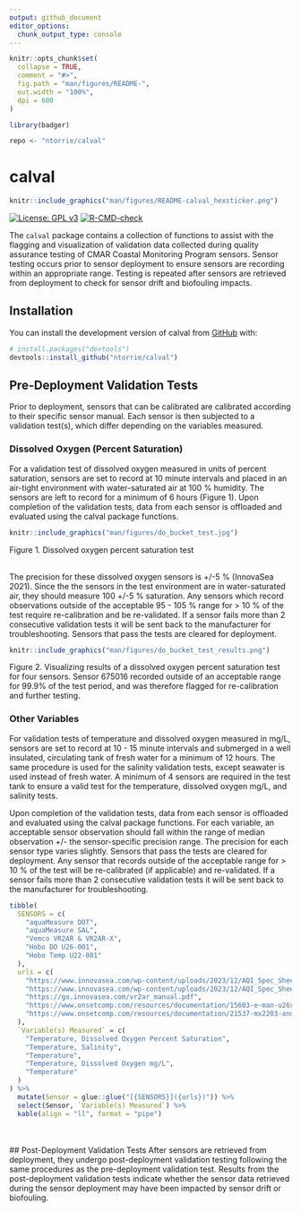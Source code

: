 ```yaml
---
output: github_document
editor_options: 
  chunk_output_type: console
---
```


<!-- README.md is generated from README.Rmd. Please edit that file -->

```r
knitr::opts_chunk$set(
  collapse = TRUE,
  comment = "#>",
  fig.path = "man/figures/README-",
  out.width = "100%",
  dpi = 600
)

library(badger)

repo <- "ntorrie/calval"
```

# calval

```r
knitr::include_graphics("man/figures/README-calval_hexsticker.png")
```


<!-- badges: start -->
[![License: GPL v3](https://img.shields.io/badge/License-GPLv3-blue.svg)](https://www.gnu.org/licenses/gpl-3.0)
[![R-CMD-check](https://github.com/ntorrie/calval/actions/workflows/R-CMD-check.yaml/badge.svg)](https://github.com/ntorrie/calval/actions/workflows/R-CMD-check.yaml)
<!-- badges: end -->

The `calval` package contains a collection of functions to assist with the flagging and visualization of validation data collected during quality assurance testing of CMAR Coastal Monitoring Program sensors. Sensor testing occurs prior to sensor deployment to ensure sensors are recording within an appropriate range. Testing is repeated after sensors are retrieved from deployment to check for sensor drift and biofouling impacts. 

## Installation

You can install the development version of calval from [GitHub](https://github.com/) with:

``` r
# install.packages("devtools")
devtools::install_github("ntorrie/calval")
```

## Pre-Deployment Validation Tests
Prior to deployment, sensors that can be calibrated are calibrated according to their specific sensor manual. Each sensor is then subjected to a validation test(s), which differ depending on the variables measured.

### Dissolved Oxygen (Percent Saturation)
For a validation test of dissolved oxygen measured in units of percent saturation, sensors are set to record at 10 minute intervals and placed in an air-tight environment with water-saturated air at 100 % humidity. The sensors are left to record for a minimum of 6 hours (Figure 1). Upon completion of the validation tests, data from each sensor is offloaded and evaluated using the calval package functions.

```r
knitr::include_graphics("man/figures/do_bucket_test.jpg")
```
Figure 1. Dissolved oxygen percent saturation test
<br>
<br>

The precision for these dissolved oxygen sensors is +/-5 % (InnovaSea 2021). Since the the sensors in the test environment are in water-saturated air, they should measure 100 +/-5 % saturation. Any sensors which record observations outside of the acceptable 95 - 105 % range for > 10 % of the test require re-calibration and be re-validated. If a sensor fails more than 2 consecutive validation tests it will be sent back to the manufacturer for troubleshooting. Sensors that pass the tests are cleared for deployment. 


```r
knitr::include_graphics("man/figures/do_bucket_test_results.png")
```
Figure 2. Visualizing results of a dissolved oxygen percent saturation test for four sensors. Sensor 675016 recorded outside of an acceptable range for 99.9% of the test period, and was therefore flagged for re-calibration and further testing.

### Other Variables
For validation tests of temperature and dissolved oxygen measured in mg/L, sensors are set to record at 10 - 15 minute intervals and submerged in a well insulated, circulating tank of fresh water for a minimum of 12 hours. The same procedure is used for the salinity validation tests, except seawater is used instead of fresh water. A minimum of 4 sensors are required in the test tank to ensure a valid test for the temperature, dissolved oxygen mg/L, and salinity tests. 

Upon completion of the validation tests, data from each sensor is offloaded and evaluated using the calval package functions. For each variable, an acceptable sensor observation should fall within the range of median observation +/- the sensor-specific precision range. The precision for each sensor type varies slightly. Sensors that pass the tests are cleared for deployment. Any sensor that records outside of the acceptable range for > 10 % of the test will be re-calibrated (if applicable) and re-validated. If a sensor fails more than 2 consecutive validation tests it will be sent back to the manufacturer for troubleshooting.

```r
tibble(
  SENSORS = c(
    "aquaMeasure DOT", 
    "aquaMeasure SAL",
    "Vemco VR2AR & VR2AR-X",
    "Hobo DO U26-001",
    "Hobo Temp U22-001"
  ),
  urls = c(
    "https://www.innovasea.com/wp-content/uploads/2023/12/AQI_Spec_Sheet.08.12.23.pdf",
    "https://www.innovasea.com/wp-content/uploads/2023/12/AQI_Spec_Sheet.08.12.23.pdf",
    "https://go.innovasea.com/vr2ar_manual.pdf",
    "https://www.onsetcomp.com/resources/documentation/15603-e-man-u26x",
    "https://www.onsetcomp.com/resources/documentation/21537-mx2203-and-mx2204-manual"
  ),
  `Variable(s) Measured` = c(
    "Temperature, Dissolved Oxygen Percent Saturation",
    "Temperature, Salinity",
    "Temperature", 
    "Temperature, Dissolved Oxygen mg/L", 
    "Temperature"
  )
) %>%
  mutate(Sensor = glue::glue("[{SENSORS}]({urls})")) %>%
  select(Sensor, `Variable(s) Measured`) %>%
  kable(align = "ll", format = "pipe")
```

<br>
<br>
## Post-Deployment Validation Tests
After sensors are retrieved from deployment, they undergo post-deployment validation testing following the same procedures as the pre-deployment validation test. Results from the post-deployment validation tests indicate whether the sensor data retrieved during the sensor deployment may have been impacted by sensor drift or biofouling.
